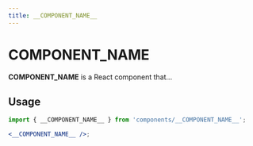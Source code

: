 ```yaml
---
title: __COMPONENT_NAME__
---
```


# **COMPONENT_NAME**

**COMPONENT_NAME** is a React component that...

## Usage

```jsx
import { __COMPONENT_NAME__ } from 'components/__COMPONENT_NAME__';

<__COMPONENT_NAME__ />;
```
